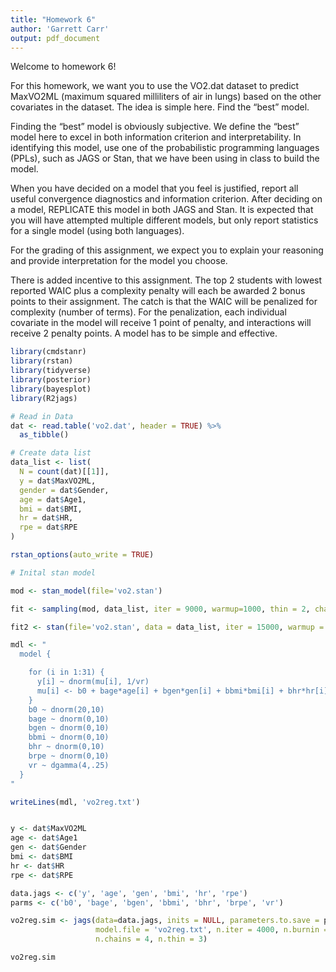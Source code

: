 ```yaml
---
title: "Homework 6"
author: 'Garrett Carr'
output: pdf_document
---
```


Welcome to homework 6! 

For this homework, we want you to use the VO2.dat dataset to predict MaxVO2ML (maximum squared milliliters of air in lungs) based on the other covariates in the dataset. The idea is simple here. Find the "best" model.

Finding the "best" model is obviously subjective. We define the "best" model here to excel in both information criterion and interpretability. In identifying this model, use one of the probabilistic programming languages (PPLs), such as JAGS or Stan, that we have been using in class to build the model. 

When you have decided on a model that you feel is justified, report all useful convergence diagnostics and information criterion. After deciding on a model, REPLICATE this model in both JAGS and Stan. It is expected that you will have attempted multiple different models, but only report statistics for a single model (using both languages).

For the grading of this assignment, we expect you to explain your reasoning and provide interpretation for the model you choose. 

There is added incentive to this assignment. The top 2 students with lowest reported WAIC plus a complexity penalty will each be awarded 2 bonus points to their assignment. The catch is that the WAIC will be penalized for complexity (number of terms). For the penalization, each individual covariate in the model will receive 1 point of penalty, and interactions will receive 2 penalty points. A model has to be simple and effective.


```r
library(cmdstanr)
library(rstan)
library(tidyverse)
library(posterior)
library(bayesplot)
library(R2jags)

# Read in Data
dat <- read.table('vo2.dat', header = TRUE) %>% 
  as_tibble()

# Create data list
data_list <- list(
  N = count(dat)[[1]],
  y = dat$MaxVO2ML,
  gender = dat$Gender,
  age = dat$Age1,
  bmi = dat$BMI,
  hr = dat$HR,
  rpe = dat$RPE
)

rstan_options(auto_write = TRUE)
```



```r
# Inital stan model

mod <- stan_model(file='vo2.stan')

fit <- sampling(mod, data_list, iter = 9000, warmup=1000, thin = 2, chains = 4)

fit2 <- stan(file='vo2.stan', data = data_list, iter = 15000, warmup = 3000, chains = 4, thin = 1)
```

```r
mdl <- "
  model {

    for (i in 1:31) {
      y[i] ~ dnorm(mu[i], 1/vr)
      mu[i] <- b0 + bage*age[i] + bgen*gen[i] + bbmi*bmi[i] + bhr*hr[i] + brpe*rpe[i]
    }
    b0 ~ dnorm(20,10)
    bage ~ dnorm(0,10)
    bgen ~ dnorm(0,10)
    bbmi ~ dnorm(0,10)
    bhr ~ dnorm(0,10)
    brpe ~ dnorm(0,10)
    vr ~ dgamma(4,.25)
  }
"

writeLines(mdl, 'vo2reg.txt')


y <- dat$MaxVO2ML
age <- dat$Age1
gen <- dat$Gender
bmi <- dat$BMI
hr <- dat$HR
rpe <- dat$RPE

data.jags <- c('y', 'age', 'gen', 'bmi', 'hr', 'rpe')
parms <- c('b0', 'bage', 'bgen', 'bbmi', 'bhr', 'brpe', 'vr')

vo2reg.sim <- jags(data=data.jags, inits = NULL, parameters.to.save = parms,
                   model.file = 'vo2reg.txt', n.iter = 4000, n.burnin = 1000,
                   n.chains = 4, n.thin = 3)

vo2reg.sim
```

